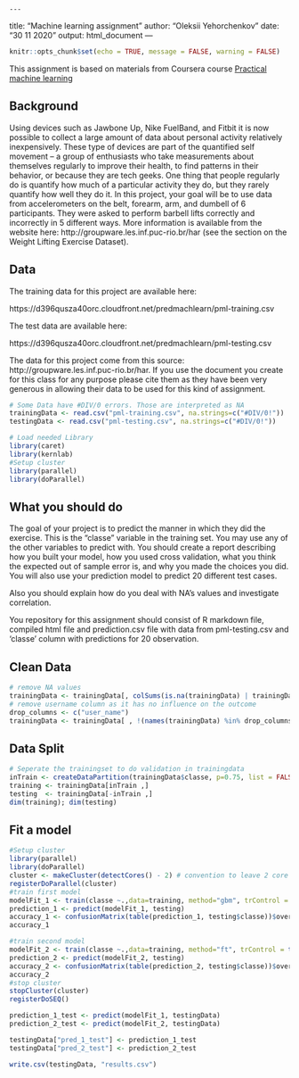     ---
title: "Machine learning assignment"
author: "Oleksii Yehorchenkov"
date: "30 11 2020"
output: html_document
---

```r
knitr::opts_chunk$set(echo = TRUE, message = FALSE, warning = FALSE)
```

This assignment is based on materials from Coursera course [Practical machine learning](https://www.coursera.org/learn/practical-machine-learning/home/welcome)

## Background

Using devices such as Jawbone Up, Nike FuelBand, and Fitbit it is now possible to collect a large amount of data about personal activity relatively inexpensively. These type of devices are part of the quantified self movement – a group of enthusiasts who take measurements about themselves regularly to improve their health, to find patterns in their behavior, or because they are tech geeks. One thing that people regularly do is quantify how much of a particular activity they do, but they rarely quantify how well they do it. In this project, your goal will be to use data from accelerometers on the belt, forearm, arm, and dumbell of 6 participants. They were asked to perform barbell lifts correctly and incorrectly in 5 different ways. More information is available from the website here: http://groupware.les.inf.puc-rio.br/har (see the section on the Weight Lifting Exercise Dataset). 

## Data

The training data for this project are available here: 

https://d396qusza40orc.cloudfront.net/predmachlearn/pml-training.csv

The test data are available here:

https://d396qusza40orc.cloudfront.net/predmachlearn/pml-testing.csv

The data for this project come from this source: http://groupware.les.inf.puc-rio.br/har. If you use the document you create for this class for any purpose please cite them as they have been very generous in allowing their data to be used for this kind of assignment.

```r
# Some Data have #DIV/0 errors. Those are interpreted as NA
trainingData <- read.csv("pml-training.csv", na.strings=c("#DIV/0!"))
testingData <- read.csv("pml-testing.csv", na.strings=c("#DIV/0!"))

# Load needed Library
library(caret)
library(kernlab)
#Setup cluster
library(parallel)
library(doParallel)
```

## What you should do

The goal of your project is to predict the manner in which they did the exercise. This is the "classe" variable in the training set. You may use any of the other variables to predict with. You should create a report describing how you built your model, how you used cross validation, what you think the expected out of sample error is, and why you made the choices you did. You will also use your prediction model to predict 20 different test cases.

Also you should explain how do you deal with NA's values and investigate correlation.

You repository for this assignment should consist of R markdown file, compiled html file and prediction.csv file with data from pml-testing.csv and 'classe' column with predictions for 20 observation.

## Clean Data
```r
# remove NA values
trainingData <- trainingData[, colSums(is.na(trainingData) | trainingData == "") == 0]
# remove username column as it has no influence on the outcome
drop_columns <- c("user_name")
trainingData <- trainingData[ , !(names(trainingData) %in% drop_columns)]
```

## Data Split
```r
# Seperate the trainingset to do validation in trainingdata
inTrain <- createDataPartition(trainingData$classe, p=0.75, list = FALSE)
training <- trainingData[inTrain ,]
testing  <- trainingData[-inTrain ,]
dim(training); dim(testing)
```




## Fit a model

```r
#Setup cluster
library(parallel)
library(doParallel)
cluster <- makeCluster(detectCores() - 2) # convention to leave 2 core for OS
registerDoParallel(cluster)
#train first model
modelFit_1 <- train(classe ~.,data=training, method="gbm", trControl = trainControl(method = "cv", number = 5, p = .9, allowParallel = TRUE))
prediction_1 <- predict(modelFit_1, testing)
accuracy_1 <- confusionMatrix(table(prediction_1, testing$classe))$overall[["Accuracy"]]
accuracy_1

#train second model
modelFit_2 <- train(classe ~.,data=training, method="ft", trControl = trainControl(method = "cv", number = 5, p = .9, allowParallel = TRUE))
prediction_2 <- predict(modelFit_2, testing)
accuracy_2 <- confusionMatrix(table(prediction_2, testing$classe))$overall[["Accuracy"]]
accuracy_2
#stop cluster
stopCluster(cluster)
registerDoSEQ()

prediction_1_test <- predict(modelFit_1, testingData)
prediction_2_test <- predict(modelFit_2, testingData)

testingData["pred_1_test"] <- prediction_1_test
testingData["pred_2_test"] <- prediction_2_test

write.csv(testingData, "results.csv")
```